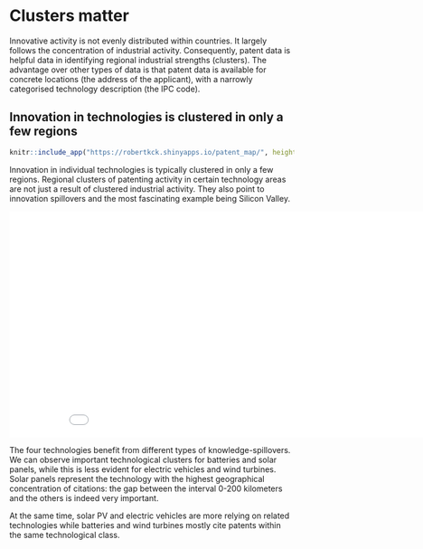 # Clusters matter
Innovative activity is not evenly distributed within countries. It largely follows the concentration of industrial activity. Consequently, patent data is helpful data in identifying regional
industrial strengths (clusters). The advantage over other types of data is that patent data is
available for concrete locations (the address of the applicant), with a narrowly categorised
technology description (the IPC code). 

## Innovation in technologies is clustered in only a few regions {-}
<!-- ![Caption](images/B60L.gif){width=75%} -->


``` r
knitr::include_app("https://robertkck.shinyapps.io/patent_map/", height=700)
```


Innovation in individual technologies is typically clustered in only a few regions. Regional clusters of patenting activity in certain technology areas are not just a result of
clustered industrial activity. They also point to innovation spillovers and the most fascinating
example being Silicon Valley.  

<iframe width="900" height="400" frameborder="0" scrolling="no" src="//plot.ly/~fabio.matera/120.embed"></iframe>

The four technologies benefit from different types of knowledge-spillovers. We can observe important technological clusters for batteries and solar panels, while this is less evident for electric vehicles and wind turbines. Solar panels represent the technology with the highest geographical concentration of citations: the gap between the interval 0-200 kilometers and the others is indeed very important. 

At the same time, solar PV and electric vehicles are more relying on related technologies while batteries and wind turbines mostly cite patents within the same technological class.


